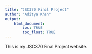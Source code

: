 ---
title: "JSC370 Final Project"
author: "Aditya Khan"
output: 
    html_document:
        toc: TRUE
        toc_float: TRUE
---

This is my JSC370 Final Project website.